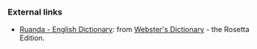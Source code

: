 === External links ===
*[http://www.websters-online-dictionary.org/definition/Ruanda-english/ Ruanda - English Dictionary]: from [http://www.websters-online-dictionary.org/ Webster's Dictionary] - the Rosetta Edition.